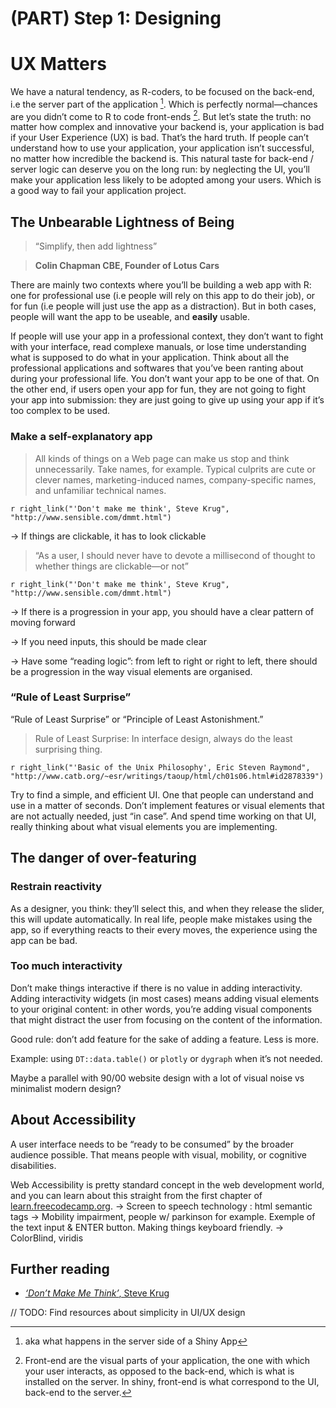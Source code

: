 # (PART) Step 1: Designing {-}

# UX Matters {#uxmatters}

<!-- TO READ : -->

<!-- https://en.wikipedia.org/wiki/Principle_of_least_astonishment#cite_note-Raymond2004-1 -->
<!-- https://www.ibm.com/developerworks/web/library/us-cranky10/index.html -->
<!-- https://www.cs.tufts.edu/~nr/cs257/archive/mike-cowlishaw/rexx.pdf -->
<!-- https://books.google.fr/books?id=I-NOcVMGWSUC&pg=PA85&redir_esc=y#v=onepage&q&f=false -->
<!-- http://www.faqs.org/docs/artu/ch11s01.html -->
<!-- http://canonical.org/~kragen/tao-of-programming.html#book4 -->

We have a natural tendency, as R-coders, to be focused on the back-end, i.e the server part of the application
^[aka what happens in the server side of a Shiny App]. 
Which is perfectly normal—chances are you didn't come to R to code front-ends
^[Front-end are the visual parts of your application, the one with which your user interacts, as opposed to the back-end, which is what is installed on the server. 
In shiny, front-end is what correspond to the UI, back-end to the server.]. 
But let's state the truth: no matter how complex and innovative your backend is, your application is bad if your User Experience (UX) is bad. 
That's the hard truth. 
If people can't understand how to use your application, your application isn't successful, no matter how incredible the backend is. 
This natural taste for back-end / server logic can deserve you on the long run: by neglecting the UI, you'll make your application less likely to be adopted among your users. 
Which is a good way to fail your application project.

## __The Unbearable Lightness of Being__

> "Simplify, then add lightness"

> __Colin Chapman CBE, Founder of Lotus Cars__

There are mainly two contexts where you'll be building a web app with R: one for professional use (i.e people will rely on this app to do their job), or for fun (i.e people will just use the app as a distraction). 
But in both cases, people will want the app to be useable, and __easily__ usable. 

If people will use your app in a professional context, they don't want to fight with your interface, read complexe manuals, or lose time understanding what is supposed to do what in your application. 
Think about all the professional applications and softwares that you've been ranting about during your professional life. 
You don't want your app to be one of that. On the other end, if users open your app for fun, they are not going to fight your app into submission: they are just going to give up using your app if it's too complex to be used. 

### Make a self-explanatory app

> All kinds of things on a Web page can make us stop and think unnecessarily. Take names, for example. Typical culprits are cute or clever names, marketing-induced names, company-specific names, and unfamiliar technical names.

`r right_link("'Don't make me think', Steve Krug", "http://www.sensible.com/dmmt.html")`

-> If things are clickable, it has to look clickable

> "As a user, I should never have to devote a millisecond of thought to whether
things are clickable—or not" 

`r right_link("'Don't make me think', Steve Krug", "http://www.sensible.com/dmmt.html")`

-> If there is a progression in your app, you should have a clear pattern of moving forward

-> If you need inputs, this should be made clear

-> Have some "reading logic": from left to right or right to left, there should be a progression in the way visual elements are organised.


### "Rule of Least Surprise"

"Rule of Least Surprise" or "Principle of Least Astonishment."

> Rule of Least Surprise: In interface design, always do the least surprising thing.

`r right_link("'Basic of the Unix Philosophy', Eric Steven Raymond", "http://www.catb.org/~esr/writings/taoup/html/ch01s06.html#id2878339")`

Try to find a simple, and efficient UI. 
One that people can understand and use in a matter of seconds. 
Don't implement features or visual elements that are not actually needed, just "in case". 
And spend time working on that UI, really thinking about what visual elements you are implementing. 



## The danger of over-featuring

### Restrain reactivity 

As a designer, you think: they'll select this, and when they release the slider, this will update automatically. 
In real life, people make mistakes using the app, so if everything reacts to their every moves, the experience using the app can be bad.

### Too much interactivity 

Don't make things interactive if there is no value in adding interactivity. 
Adding interactivity widgets (in most cases) means adding visual elements to your original content: in other words, you're adding visual components that might distract the user from focusing on the content of the information.

Good rule: don't add feature for the sake of adding a feature. 
Less is more.

Example: using `DT::data.table()` or `plotly` or `dygraph` when it's not needed. 

Maybe a parallel with 90/00 website design with a lot of visual noise vs minimalist modern design?


## About Accessibility 

A user interface needs to be "ready to be consumed" by the broader audience possible. 
That means people with visual, mobility, or cognitive disabilities. 

Web Accessibility is pretty standard concept in the web development world, and you can learn about this straight from the first chapter of [learn.freecodecamp.org](https://learn.freecodecamp.org/). 
-> Screen to speech technology : html semantic tags
-> Mobility impairment, people w/ parkinson for example. Exemple of the text input & ENTER button. Making things keyboard friendly. 
-> ColorBlind, viridis

## Further reading 

+ [_'Don't Make Me Think'_, Steve Krug](http://www.sensible.com/dmmt.html)

// TODO: Find resources about simplicity in UI/UX design

